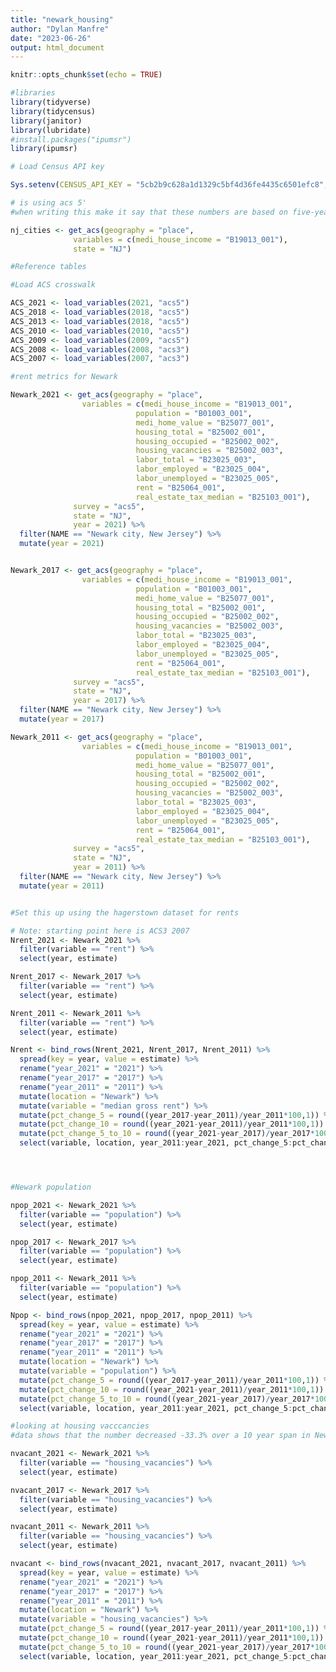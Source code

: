 ```yaml
---
title: "newark_housing"
author: "Dylan Manfre"
date: "2023-06-26"
output: html_document
---
```


```r
knitr::opts_chunk$set(echo = TRUE)
```

```r
#libraries
library(tidyverse)
library(tidycensus)
library(janitor)
library(lubridate)
#install.packages("ipumsr")
library(ipumsr)


```

```r
# Load Census API key

Sys.setenv(CENSUS_API_KEY = "5cb2b9c628a1d1329c5bf4d36fe4435c6501efc8", overwrite = TRUE)

# is using acs 5'
#when writing this make it say that these numbers are based on five-year rolling averages...

```

```r

nj_cities <- get_acs(geography = "place",
              variables = c(medi_house_income = "B19013_001"),
              state = "NJ")


```


```r


#Reference tables

#Load ACS crosswalk

ACS_2021 <- load_variables(2021, "acs5")
ACS_2018 <- load_variables(2018, "acs5")
ACS_2013 <- load_variables(2018, "acs5")
ACS_2010 <- load_variables(2010, "acs5")
ACS_2009 <- load_variables(2009, "acs5")
ACS_2008 <- load_variables(2008, "acs3")
ACS_2007 <- load_variables(2007, "acs3")
```

```r
#rent metrics for Newark

Newark_2021 <- get_acs(geography = "place",
                variables = c(medi_house_income = "B19013_001", 
                            population = "B01003_001", 
                            medi_home_value = "B25077_001", 
                            housing_total = "B25002_001",
                            housing_occupied = "B25002_002",
                            housing_vacancies = "B25002_003", 
                            labor_total = "B23025_003", 
                            labor_employed = "B23025_004", 
                            labor_unemployed = "B23025_005",
                            rent = "B25064_001",
                            real_estate_tax_median = "B25103_001"),
              survey = "acs5",
              state = "NJ",
              year = 2021) %>% 
  filter(NAME == "Newark city, New Jersey") %>% 
  mutate(year = 2021)


Newark_2017 <- get_acs(geography = "place",
                variables = c(medi_house_income = "B19013_001", 
                            population = "B01003_001", 
                            medi_home_value = "B25077_001", 
                            housing_total = "B25002_001",
                            housing_occupied = "B25002_002",
                            housing_vacancies = "B25002_003", 
                            labor_total = "B23025_003", 
                            labor_employed = "B23025_004", 
                            labor_unemployed = "B23025_005",
                            rent = "B25064_001",
                            real_estate_tax_median = "B25103_001"),
              survey = "acs5",
              state = "NJ",
              year = 2017) %>% 
  filter(NAME == "Newark city, New Jersey") %>% 
  mutate(year = 2017)

Newark_2011 <- get_acs(geography = "place",
                variables = c(medi_house_income = "B19013_001", 
                            population = "B01003_001", 
                            medi_home_value = "B25077_001", 
                            housing_total = "B25002_001",
                            housing_occupied = "B25002_002",
                            housing_vacancies = "B25002_003", 
                            labor_total = "B23025_003", 
                            labor_employed = "B23025_004", 
                            labor_unemployed = "B23025_005",
                            rent = "B25064_001",
                            real_estate_tax_median = "B25103_001"),
              survey = "acs5",
              state = "NJ",
              year = 2011) %>% 
  filter(NAME == "Newark city, New Jersey") %>% 
  mutate(year = 2011)


#Set this up using the hagerstown dataset for rents


```

```r


# Note: starting point here is ACS3 2007
Nrent_2021 <- Newark_2021 %>%
  filter(variable == "rent") %>%
  select(year, estimate)

Nrent_2017 <- Newark_2017 %>%
  filter(variable == "rent") %>%
  select(year, estimate)

Nrent_2011 <- Newark_2011 %>%
  filter(variable == "rent") %>%
  select(year, estimate)

Nrent <- bind_rows(Nrent_2021, Nrent_2017, Nrent_2011) %>%
  spread(key = year, value = estimate) %>%
  rename("year_2021" = "2021") %>%
  rename("year_2017" = "2017") %>%
  rename("year_2011" = "2011") %>%
  mutate(location = "Newark") %>%
  mutate(variable = "median gross rent") %>%
  mutate(pct_change_5 = round((year_2017-year_2011)/year_2011*100,1)) %>%
  mutate(pct_change_10 = round((year_2021-year_2011)/year_2011*100,1)) %>%
  mutate(pct_change_5_to_10 = round((year_2021-year_2017)/year_2017*100,1)) %>%
  select(variable, location, year_2011:year_2021, pct_change_5:pct_change_5_to_10)





```

```r

#Newark population

npop_2021 <- Newark_2021 %>%
  filter(variable == "population") %>%
  select(year, estimate)

npop_2017 <- Newark_2017 %>%
  filter(variable == "population") %>%
  select(year, estimate)

npop_2011 <- Newark_2011 %>%
  filter(variable == "population") %>%
  select(year, estimate)

Npop <- bind_rows(npop_2021, npop_2017, npop_2011) %>%
  spread(key = year, value = estimate) %>%
  rename("year_2021" = "2021") %>%
  rename("year_2017" = "2017") %>%
  rename("year_2011" = "2011") %>%
  mutate(location = "Newark") %>%
  mutate(variable = "population") %>%
  mutate(pct_change_5 = round((year_2017-year_2011)/year_2011*100,1)) %>%
  mutate(pct_change_10 = round((year_2021-year_2011)/year_2011*100,1)) %>%
  mutate(pct_change_5_to_10 = round((year_2021-year_2017)/year_2017*100,1)) %>%
  select(variable, location, year_2011:year_2021, pct_change_5:pct_change_5_to_10)

```

```r

#looking at housing vacccancies
#data shows that the number decreased -33.3% over a 10 year span in Newark. 

nvacant_2021 <- Newark_2021 %>%
  filter(variable == "housing_vacancies") %>%
  select(year, estimate)

nvacant_2017 <- Newark_2017 %>%
  filter(variable == "housing_vacancies") %>%
  select(year, estimate)

nvacant_2011 <- Newark_2011 %>%
  filter(variable == "housing_vacancies") %>%
  select(year, estimate)

nvacant <- bind_rows(nvacant_2021, nvacant_2017, nvacant_2011) %>%
  spread(key = year, value = estimate) %>%
  rename("year_2021" = "2021") %>%
  rename("year_2017" = "2017") %>%
  rename("year_2011" = "2011") %>%
  mutate(location = "Newark") %>%
  mutate(variable = "housing_vacancies") %>%
  mutate(pct_change_5 = round((year_2017-year_2011)/year_2011*100,1)) %>%
  mutate(pct_change_10 = round((year_2021-year_2011)/year_2011*100,1)) %>%
  mutate(pct_change_5_to_10 = round((year_2021-year_2017)/year_2017*100,1)) %>%
  select(variable, location, year_2011:year_2021, pct_change_5:pct_change_5_to_10)



```


